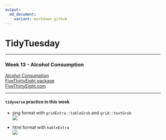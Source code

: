 ```yaml
---
output:
  md_document:
    variant: markdown_github
---
```

# TidyTuesday  

***  
### Week 13 - Alcohol Consumption   

[Alcohol Consumption](https://github.com/rfordatascience/tidytuesday/tree/master/data)  
[FiveThirtyEight package](https://github.com/rudeboybert/fivethirtyeight)  
[FiveThirtyEight.com](https://fivethirtyeight.com/features/dear-mona-followup-where-do-people-drink-the-most-beer-wine-and-spirits/)  

------------------------------------------------------------------------

#### `tidyverse` practice in this week  


* png format with `gridExtra::tableGrob` and `grid::textGrob`  
![](https://raw.githubusercontent.com/ChuliangXiao/tidytuesday/master/Week13/Table1.png)   

* html format with `kableExtra`  
![](https://raw.githubusercontent.com/ChuliangXiao/tidytuesday/master/Week13/Table2.png) 